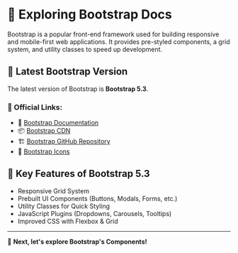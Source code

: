 # 📌 Exploring Bootstrap Docs

Bootstrap is a popular front-end framework used for building responsive and mobile-first web applications. It provides pre-styled components, a grid system, and utility classes to speed up development.

## 📌 Latest Bootstrap Version

The latest version of Bootstrap is **Bootstrap 5.3**.

### 🔗 Official Links:

- 📖 [Bootstrap Documentation](https://getbootstrap.com/docs/5.3/getting-started/introduction/)
- 📦 [Bootstrap CDN](https://www.bootstrapcdn.com/)
- 🏗 [Bootstrap GitHub Repository](https://github.com/twbs/bootstrap)
- 🎨 [Bootstrap Icons](https://icons.getbootstrap.com/)

## 📌 Key Features of Bootstrap 5.3

- Responsive Grid System
- Prebuilt UI Components (Buttons, Modals, Forms, etc.)
- Utility Classes for Quick Styling
- JavaScript Plugins (Dropdowns, Carousels, Tooltips)
- Improved CSS with Flexbox & Grid

---

🚀 **Next, let's explore Bootstrap's Components!**
